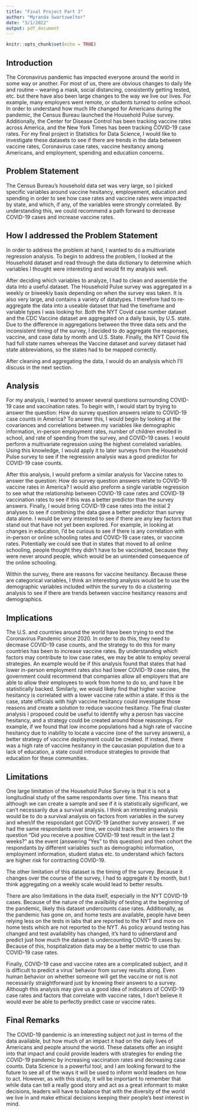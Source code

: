 ```yaml
---
title: "Final Project Part 3"
author: "Myranda Swartzwelter"
date: "3/1/2022"
output: pdf_document
---
```


```r
knitr::opts_chunk$set(echo = TRUE)
```

## Introduction 

The Coronavirus pandemic has impacted everyone around the world in some way or another. For most of us, there are obvious changes to daily life and routine – wearing a mask, social distancing, consistently getting tested, etc. but there have also been large changes to the way we live our lives. For example, many employers went remote, or students turned to online school. In order to understand how much life changed for Americans during the pandemic, the Census Bureau launched the Household Pulse survey. Additionally, the Center for Disease Control has been tracking vaccine rates across America, and the New York Times has been tracking COVID-19 case rates. For my final project in Statistics for Data Science, I would like to investigate these datasets to see if there are trends in the data between vaccine rates, Coronavirus case rates, vaccine hesitancy among Americans, and employment, spending and education concerns.

## Problem Statement 

The Census Bureau's household data set was very large, so I picked specific variables around vaccine hesitancy, employement, education and spending in order to see how case rates and vaccine rates were impacted by state, and which, if any, of the variables were strongly correlated. By understanding this, we could recommend a path forward to decrease COVID-19 cases and increase vaccine rates.

## How I addressed the Problem Statement

In order to address the problem at hand, I wanted to do a multivariate regression analysis. To begin to address the problem, I looked at the Household dataset and read through the data dictionary to determine which variables I thought were interesting and would fit my analysis well.

After deciding which variables to analyze, I had to clean and assemble the data into a useful dataset. The Household Pulse survey was aggregated in a weekly or biweekly basis depending on when the survey was taken. It is also very large, and contains a variety of datatypes. I therefore had to re-aggregate the data into a useable dataset that had the timeframe and variable types I was looking for. Both the NYT Covid case number dataset and the CDC Vaccine dataset are aggregated on a daily basis, by U.S. state. Due to the difference in aggregations between the three data sets and the inconsistent timing of the survey, I decided to do aggregate the responses, vaccine, and case data by month and U.S. State. Finally, the NYT Covid file had full state names whereas the Vaccine dataset and survey dataset had state abbreviations, so the states had to be mapped correctly. 

After cleaning and aggregating the data, I would do an analysis which I'll discuss in the next section.

## Analysis

For my analysis, I wanted to answer several questions surrounding COVID-19 case and vaccination rates. To begin with, I would start by trying to answer the question:  How do survey question answers relate to COVID-19 case counts in America? To answer this, I would begin by looking at the covariances and correlations between my variables like demographic information, in-person employment rates, number of children enrolled in school, and rate of spending from the survey, and COVID-19 cases. I would perform a multivariate regression using the highest correlated variables. Using this knowledge, I would apply it to later surveys from the Household Pulse survey to see if the regression analysis was a good predictor for COVID-19 case counts. 

After this analysis, I would preform a similar analysis for Vaccine rates to answer the question: How do survey question answers relate to COVID-19 vaccine rates in America? I would also preform a single variable regression to see what the relationship between COVID-19 case rates and COVID-19 vaccination rates to see if this was a better predictor than the survey answers. Finally, I would bring COVID-19 case rates into the initial 2 analyses to see if combining the data gave a better predictor than survey data alone. I would be very interested to see if there are any key factors that stand out that have not yet been explored. For example, in looking at changes in education, I'd be curious to see if there is any correlation with in-person or online schooling rates and COVID-19 case rates, or vaccine rates. Potentially we could see that in states that moved to all online schooling, people thought they didn't have to be vaccinated, because they were never around people, which would be an unintended consequence of the online schooling.

Within the survey, there are reasons for vaccine hesitancy. Because these are categorical variables, I think an interesting analysis would be to use the demographic variables included within the survey to do a clustering analysis to see if there are trends between vaccine hesitancy reasons and demographics. 


## Implications

The U.S. and countries around the world have been trying to end the Coronavirus Pandemic since 2020. In order to do this, they need to decrease COVID-19 case counts, and the strategy to do this for many countries has been to increase vaccine rates. By understanding which factors may contribute to low case rates, we may be able to employ several strategies. An example would be if this analysis found that states that had lower in-person employment rates also had lower COVID-19 case rates, the government could recommend that companies allow all employers that are able to allow their employees to work from home to do so, and have it be statistically backed. Similarly, we would likely find that higher vaccine hesitancy is correlated with a lower vaccine rate within a state. If this is the case, state officials with high vaccine hesitancy could investigate those reasons and create a solution to reduce vaccine hesitancy. The final cluster analysis I proposed could be useful to identify why a perosn has vaccine hesitancy, and a strategy could be created around those reasonings. For example, if we found that low income populations had a high rate of vaccine hesitancy due to inability to locate a vaccine (one of the survey answers), a better strategy of vaccine deployment could be created. If instead, there was a high rate of vaccine hesitancy in the caucasian population due to a lack of education, a state could introduce strategies to provide that education for these communities. 


## Limitations

One large limitation of the Household Pulse Survey is that it is not a longitudinal study of the same respondants over time. This means that although we can create a sample and see if it is statistically significant, we can't necessarily due a survival analysis. I think an interesting analysis would be to do a survival analysis on factors from variables in the survey and when/if the respondant got COVID-19 (another survey answer). If we had the same respondants over time, we could track their answers to the question "Did you receive a positive COVID-19 test result in the last 2 weeks?" as the event (answering "Yes" to this question) and then cohort the respondants by different variables such as demographic information, employment information, student status etc. to understand which factors are higher risk for contracting COVID-19. 

The other limitation of this dataset is the timing of the survey. Because it changes over the course of the survey, I had to aggregate it by month, but I think aggregating on a weekly scale would lead to better results. 

There are also limitations in the data itself, especially in the NYT COVID-19 cases. Because of the nature of the availbility of testing at the beginning of the pandemic, likely this dataset undercounts case rates. Additionally, as the pandemic has gone on, and home tests are available, people have been relying less on the tests in labs that are reported to the NYT and more on home tests which are not reported to the NYT. As policy around testing has changed and test availability has changed, it's hard to udnerstand and predict just how much the dataset is undercounting COVID-19 cases by. Because of this, hospitalization data may be a better metric to use than COVID-19 case rates.

Finally, COVID-19 case and vaccine rates are a complicated subject, and it is difficult to predict a virus' behavior from survey results along. Even human behavior on whether someone will get the vaccine or not is not necessarily straightforward just by knowing their answers to a survey. Although this analysis may give us a good idea of indicators of COVID-19 case rates and factors that correlate with vaccine rates, I don't believe it would ever be able to perfectly predict case or vaccine rates. 

## Final Remarks

The COVID-19 pandemic is an interesting subject not just in terms of the data available, but how much of an impact it had on the daily lives of Americans and people around the world. These datasets offer an insight into that impact and could provide leaders with strategies for ending the COVID-19 pandemic by increasing vaccination rates and decreasing case counts. Data Science is a powerful tool, and I am looking forward to the future to see all of the ways it will be used to inform world leaders on how to act. However, as with this study, it will be important to remember that while data can tell a really good story and act as a great informant to make decisions, leaders will have to balance that with the diversity of the world we live in and make ethical decisions keeping their people's best interest in mind.